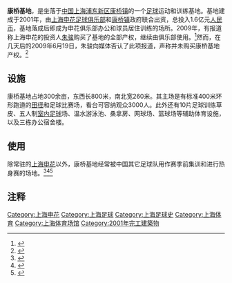 {{Infobox_Stadium |
  stadium_name      = 康桥基地 |
  location          = {{CHN}}[[上海|上海]][[浦东新区|浦东新区]][[康桥镇|康桥镇]]|
  opened            = 2001年|
  renovated         = |
  tenants           = [[上海申花|上海申花]] |
  surface           = 草地 | 
  former_names      = |
  seating_capacity  = 3,000 |
  image             = |
}}
'''康桥基地'''，是坐落于[[中国|中国]][[上海|上海]][[浦东新区|浦东新区]][[康桥镇|康桥镇]]的一个[[足球|足球]]运动和训练基地。基地建成于2001年，由[[上海申花足球俱乐部|上海申花足球俱乐部]]和[[康桥镇|康桥镇]]政府联合出资，总投入1.6亿元[[人民币|人民币]]，基地落成后即成为申花俱乐部办公和球员居住训练的场所。2009年，有报道称上海申花的投资人[[朱骏|朱骏]]购买了基地的全部产权，继续由俱乐部使用。<ref>{{cite news|url=http://sports.sina.com.cn/j/2009-06-18/10034438740.shtml|title=申花表态毛剑卿只换不卖 高层透露超级大牌将加盟|publisher=足球-劲体育|date=2009-06-18|accessdate=2009-06-18|archive-date=2016-03-04|archive-url=https://web.archive.org/web/20160304130031/http://sports.sina.com.cn/j/2009-06-18/10034438740.shtml|dead-url=no}}</ref>然而，在几天后的2009年6月19日，朱骏向媒体否认了此项报道，声称并未购买康桥基地产权。<ref>{{cite news|url=http://shenhua.online.sh.cn/gb/content/2009-06/19/content_3003384.htm|title=朱骏开口求饶：买康桥子虚乌有 不满服务才是实情|publisher=新浪体育|date=2009-06-19|accessdate=2009-06-19|deadurl=yes|archiveurl=https://web.archive.org/web/20090622072212/http://shenhua.online.sh.cn/gb/content/2009-06/19/content_3003384.htm|archivedate=2009-06-22}}</ref>

==设施==
康桥基地占地300余亩，东西长800米，南北宽260米。其主场是有标准400米环形跑道的[[田径|田径]]和足球比赛场，看台可容纳观众3000人。此外还有10片足球训练草皮、五人制[[室内足球|室内足球]]场、温水游泳池、桑拿房、网球场、篮球场等辅助体育设施，以及三栋办公宿舍楼。

==使用==
除常驻的[[上海申花|上海申花]]以外，康桥基地经常被中国其它足球队用作赛季前集训和进行热身赛的场地。<ref>{{cite news|url=http://sports.sohu.com/20060211/n241775261.shtml|title=“中远”大巴驶进申花 康桥基地上演“老友会”|publisher=东方体育日报|date=2006-02-11|accessdate=2009-02-12|archive-date=2019-02-22|archive-url=https://web.archive.org/web/20190222151952/http://sports.sohu.com/20060211/n241775261.shtml|dead-url=no}}</ref><ref>{{cite news|url=http://sports.sina.com.cn/b/2009-02-12/11154211238.shtml|title=九方赴上海热身中超队 汉军主力携国安小将成功转入|publisher=安徽九方俱乐部官方网站|date=2009-02-12|accessdate=2009-02-12|archive-date=2019-02-22|archive-url=https://web.archive.org/web/20190222042238/http://sports.sina.com.cn/b/2009-02-12/11154211238.shtml|dead-url=no}}</ref><ref>{{cite news|url=https://m.online.sh.cn/sports/content/2019-02/19/content_9205862.htm|title=哈姆西克现身申花康桥基地 参大连一方训练(组图)|publisher=上海热线|date=2019-02-19|accessdate=2019-02-22|archive-date=2019-02-22|archive-url=https://web.archive.org/web/20190222042200/https://m.online.sh.cn/sports/content/2019-02/19/content_9205862.htm|dead-url=no}}</ref>

==注释==
{{reflist}}



{{上海市体育场馆}}
[[Category:上海申花|Category:上海申花]]
[[Category:上海足球|Category:上海足球]]
[[Category:上海足球史|Category:上海足球史]]
[[Category:上海体育|Category:上海体育]]
[[Category:上海体育场馆|Category:上海体育场馆]]
[[Category:2001年完工建築物|Category:2001年完工建築物]]
